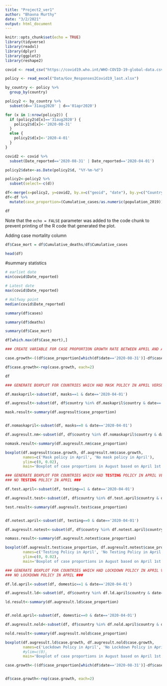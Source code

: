 ```yaml
---
title: "Project2_ver1"
author: "Bhavna Murthy"
date: "3/2/2021"
output: html_document
---
```


```r
knitr::opts_chunk$set(echo = TRUE)
library(tidyverse)
library(readxl)
library(dplyr)
library(ggplot2)
library(reshape2)
```


```r
covid <- read_csv("https://covid19.who.int/WHO-COVID-19-global-data.csv")

policy <- read_excel("Data/Gov_Responses2Covid19_last.xlsx")
```

```r
by_country <- policy %>%
  group_by(country)

policy2 <- by_country %>%
  subset(d=='31aug2020' | d=='01apr2020')

for (x in 1:nrow(policy2)) {
  if (policy2$d[x]=='31aug2020') {
    policy2$d[x]<-'2020-08-31' 
  }
  else {
    policy2$d[x]<-'2020-4-01'
  }
} 

covid2 <- covid %>%
  subset(Date_reported=='2020-08-31' | Date_reported=='2020-04-01') 

policy2$date<-as.Date(policy2$d, "%Y-%m-%d")

policy2<-policy2 %>%
  subset(select=-c(d))

df<-merge(x=policy2, y=covid2, by.x=c("geoid", "date"), by.y=c("Country_code", "Date_reported"))
df<-df %>%
  mutate(case_proportion=(Cumulative_cases/as.numeric(population_2019))) 

df

```

Note that the `echo = FALSE` parameter was added to the code chunk to prevent printing of the R code that generated the plot.


Adding case mortality column
```r
df$Case_mort = df$Cumulative_deaths/df$Cumulative_cases
```

```r
head(df)
```

#summary statistics
```r
# earliet date
min(covid$Date_reported)
```
```r
# Latest date
max(covid$Date_reported)
```

```r
# Halfway point
median(covid$Date_reported)
```

```r
summary(df$cases)
```

```r
summary(df$deaths)
```

```r
summary(df$Case_mort)
```


```r
df[which.max(df$Case_mort),]
```


```r
### CREATE VARIABLE FOR CASE PROPORTION GROWTH RATE BETWEEN APRIL AND AUGUST ###

case.growth<-((df$case_proportion[which(df$date=='2020-08-31')]-df$case_proportion[which(df$date=='2020-04-01')])/df$case_proportion[which(df$date=='2020-04-01')]) 

df$case.growth<-rep(case.growth, each=2)

df
```

```r
### GENERATE BOXPLOT FOR COUNTRIES WHICH HAD MASK POLICY IN APRIL VERSUS NO MASK POLICY IN APRIL ###

df.maskapril<-subset(df, masks==1 & date=='2020-04-01')

df.augresult<-subset(df, df$country %in% df.maskapril$country & date=='2020-08-31')

mask.result<-summary(df.augresult$case_proportion)


df.nomaskapril<-subset(df, masks==0 & date=='2020-04-01')

df.augresult.nm<-subset(df, df$country %in% df.nomaskapril$country & date=='2020-08-31')

nomask.result<-summary(df.augresult.nm$case_proportion)

boxplot(df.augresult$case.growth, df.augresult.nm$case.growth,
        names=c('Mask policy in April', 'No mask policy in April'),
        ylim=c(0, 0.02),
        main='Boxplot of case proportions in August based on April 1st mask policy')
```

```r
### GENERATE BOXPLOT FOR COUNTRIES WHICH HAD TESTING POLICY IN APRIL VERSUS ###
### NO TESTING POLICY IN APRIL ###

df.test.april<-subset(df, testing==1 & date=='2020-04-01')

df.augresult.test<-subset(df, df$country %in% df.test.april$country & date=='2020-08-31')

test.result<-summary(df.augresult.test$case_proportion)


df.notest.april<-subset(df, testing==0 & date=='2020-04-01')

df.augresult.notest<-subset(df, df$country %in% df.notest.april$country & date=='2020-08-31')

nomass.result<-summary(df.augresult.notest$case_proportion)

boxplot(df.augresult.test$case_proportion, df.augresult.notest$case_proportion,
        names=c('Testing Policy in April', 'No Testing Policy in April'),
        ylim=c(0, 0.02),
        main='Boxplot of case proportions in August based on April 1st testing policy')
```

```r
### GENERATE BOXPLOT FOR COUNTRIES WHICH HAD LOCKDOWN POLICY IN APRIL VERSUS ###
### NO LOCKDOWN POLICY IN APRIL ###

df.ld.april<-subset(df, domestic==1 & date=='2020-04-01')

df.augresult.ld<-subset(df, df$country %in% df.ld.april$country & date=='2020-08-31')

ld.result<-summary(df.augresult.ld$case_proportion)


df.nold.april<-subset(df, domestic==0 & date=='2020-04-01')

df.augresult.nold<-subset(df, df$country %in% df.nold.april$country & date=='2020-08-31')

nold.result<-summary(df.augresult.nold$case_proportion)

boxplot(df.augresult.ld$case.growth, df.augresult.nold$case.growth,
        names=c('Lockdown Policy in April', 'No Lockdown Policy in April'),
        #ylim=c(0),
        main='Boxplot of case proportions in August based on April 1st Lockdown policy')

case.growth<-((df$case_proportion[which(df$date=='2020-08-31')]-df$case_proportion[which(df$date=='2020-04-01')])/df$case_proportion[which(df$date=='2020-04-01')]) * 100


df$case.growth<-rep(case.growth, each=2)

```




